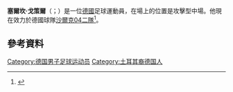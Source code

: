'''塞爾坎·戈策爾'''（{{lang-de|Serkan Göcer}}；{{bd|1996年|6月26日}}）是一位[[德國|德國]]足球運動員，在場上的位置是攻擊型中場。他現在效力於德國球隊[[沙爾克04二隊|沙爾克04二隊]]<ref>{{fussballdaten|goecerserkan}}</ref>。
==參考資料==
{{Reflist}}

{{DEFAULTSORT: Göcer, Serkan}}
[[Category:德国男子足球运动员|Category:德国男子足球运动员]]
[[Category:土耳其裔德国人|Category:土耳其裔德国人]]

{{Sport-bio-stub}}